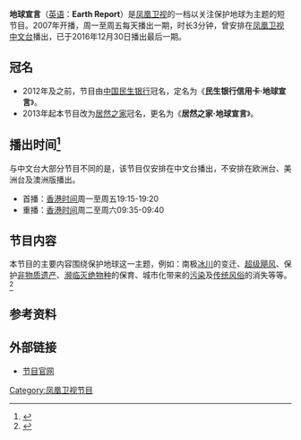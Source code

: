 {{In-progress_tvshow|地球宣言}}
{{电视节目信息框
| 名称      = 地球宣言
| 英文名称  = Earth Report
| 图片      = [[File:地球宣言.jpg|300px]]
| 图说      = 
| 类型      = [[环境|环境]]
| 原创      = [[凤凰卫视|凤凰卫视]]
| 主持      = 
| 国家      = {{HK}}
| 语言      = [[普通话|普通话]]
| 字幕      = [[繁体中文|繁体中文]]
| 标语      = 
| 集数      = 1945（截至2014年7月11日）
| 每集长度  = 3分钟
| 制作公司  = [[凤凰卫视|凤凰卫视]]
| 电视网    = [[凤凰卫视中文台|凤凰卫视中文台]]
| 图像制式  = [[SDTV|SDTV]]、[[HDTV|HDTV]]（2014年起高标清同步广播）
| 播出国家  = {{HK}}
| 开始      = 2007年
| 结束      = 2016年12月30日
| 前作      = 
| 官方网站  = http://phtv.ifeng.com/program/dqxy/
}}
{{UTC+8}}
'''地球宣言'''（[[英语|英语]]：'''Earth Report'''）是[[凤凰卫视|凤凰卫视]]的一档以关注保护地球为主题的短节目。2007年开播，周一至周五每天播出一期，时长3分钟，曾安排在[[凤凰卫视中文台|凤凰卫视中文台]]播出，已于2016年12月30日播出最后一期。

==冠名==
*2012年及之前，节目由[[中国民生银行|中国民生银行]]冠名，定名为《'''民生银行信用卡·地球宣言'''》。
*2013年起本节目改为[[居然之家|居然之家]]冠名，更名为《'''居然之家·地球宣言'''》。

==播出时间<ref>{{Cite web |url=http://phtv.ifeng.com/epg/ |title=节目单 |accessdate=2014-07-10 |archive-date=2013-07-14 |archive-url=https://web.archive.org/web/20130714052031/http://phtv.ifeng.com/epg/ |dead-url=yes }}</ref>==
与中文台大部分节目不同的是，该节目仅安排在中文台播出，不安排在欧洲台、美洲台及澳洲版播出。
*首播：[[香港时间|香港时间]]周一至周五19:15-19:20 
*重播：[[香港时间|香港时间]]周二至周六09:35-09:40 

==节目内容==
本节目的主要内容围绕保护地球这一主题，例如：南极[[冰川|冰川]]的变迁、[[超级飓风|超级飓风]]、保护[[非物质遗产|非物质遗产]]、[[濒临灭绝物种|濒临灭绝物种]]的保育、城市化带来的[[污染|污染]]及[[传统风俗|传统风俗]]的消失等等。<ref>{{Cite web |url=http://v.ifeng.com/vlist/tv/dqxy/all/0/1/detail.shtml |title=地球宣言节目简介 |accessdate=2014-07-10 |archive-date=2014-07-14 |archive-url=https://web.archive.org/web/20140714160132/http://v.ifeng.com/vlist/tv/dqxy/all/0/1/detail.shtml |dead-url=no }}</ref>

==参考资料==
{{reflist}}
==外部链接==
*[http://phtv.ifeng.com/program/dqxy/ 节目官网]{{Wayback|url=http://phtv.ifeng.com/program/dqxy/ |date=20140710162224 }}
[[Category:凤凰卫视节目|Category:凤凰卫视节目]]